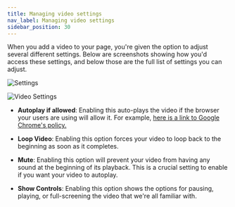 ```yaml
---
title: Managing video settings
nav_label: Managing video settings
sidebar_position: 30
---
```


When you add a video to your page, you're given the option to adjust several different settings. Below are screenshots
showing how you'd access these settings, and below those are the full list of settings you can adjust.

![Settings](/assets/studio/screely-1642613947352.png)

![Video Settings](/assets/studio/screely-1642613956998.png)

- **Autoplay if allowed**: Enabling this auto-plays the video if the browser your users are using will allow it. For
  example, [here is a link to Google Chrome's policy.](https://developer.chrome.com/blog/autoplay/)

- **Loop Video**: Enabling this option forces your video to loop back to the beginning as soon as it completes.
- **Mute**: Enabling this option will prevent your video from having any sound at the beginning of its playback. This is
  a
  crucial
  setting to enable if you want your video to autoplay.
- **Show Controls**: Enabling this option shows the options for pausing, playing, or full-screening the video that we're
  all
  familiar with.



